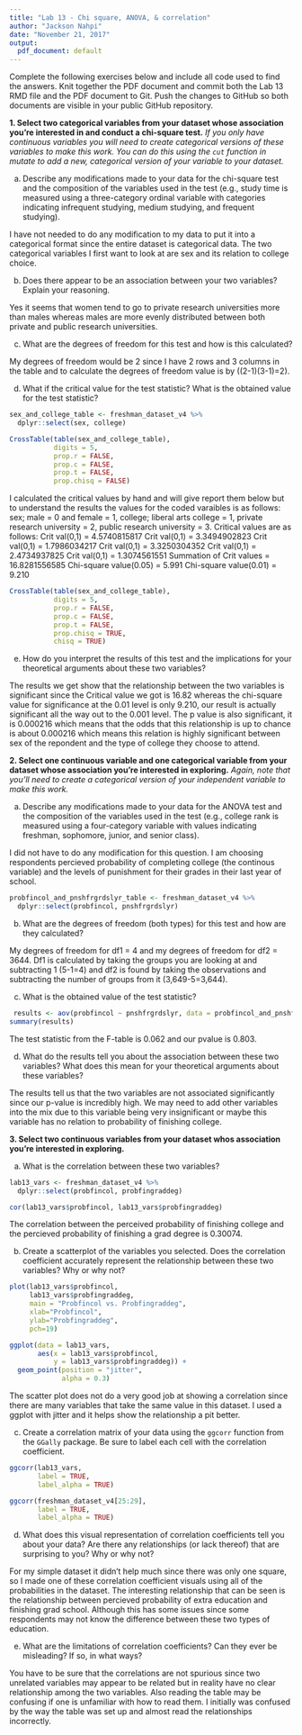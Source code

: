 ```yaml
---
title: "Lab 13 - Chi square, ANOVA, & correlation"
author: "Jackson Nahpi"
date: "November 21, 2017"
output:
  pdf_document: default
---
```


Complete the following exercises below and include all code used to find the answers. Knit together the PDF document and commit both the Lab 13 RMD file and the PDF document to Git. Push the changes to GitHub so both documents are visible in your public GitHub repository.

**1. Select two categorical variables from your dataset whose association you're interested in and conduct a chi-square test.** *If you only have continuous variables you will need to create categorical versions of these variables to make this work. You can do this using the `cut` function in mutate to add a new, categorical version of your variable to your dataset.*

  a. Describe any modifications made to your data for the chi-square test and the composition of the variables used in the test (e.g., study time is measured using a three-category ordinal variable with categories indicating infrequent studying, medium studying, and frequent studying).


I have not needed to do any modification to my data to put it into a categorical format since the entire dataset is categorical data. The two categorical variables I first want to look at are sex and its relation to college choice.


  b. Does there appear to be an association between your two variables? Explain your reasoning.


Yes it seems that women tend to go to private research universities more than males whereas males are more evenly distributed between both private and public research universities.


  c. What are the degrees of freedom for this test and how is this calculated?
  
  
My degrees of freedom would be 2 since I have 2 rows and 3 columns in the table and to calculate the degrees of freedom value is by ((2-1)(3-1)=2).
  

  d. What if the critical value for the test statistic? What is the obtained value for the test statistic?
```r
sex_and_college_table <- freshman_dataset_v4 %>%
  dplyr::select(sex, college)

CrossTable(table(sex_and_college_table), 
           digits = 5,
           prop.r = FALSE, 
           prop.c = FALSE, 
           prop.t = FALSE, 
           prop.chisq = FALSE) 
```
I calculated the critical values by hand and will give report them below but to understand the results the values for the coded varaibles is as follows: sex; male = 0 and female = 1, college; liberal arts college = 1, private research university = 2, public research university = 3. Critical values are as follows:
Crit val(0,1) = 4.5740815817
Crit val(0,1) = 3.3494902823
Crit val(0,1) = 1.7986034217
Crit val(0,1) = 3.3250304352
Crit val(0,1) = 2.4734937825
Crit val(0,1) = 1.3074561551
Summation of Crit values = 16.8281556585
Chi-square value(0.05) = 5.991
Chi-square value(0.01) = 9.210
```r
CrossTable(table(sex_and_college_table), 
           digits = 5,
           prop.r = FALSE, 
           prop.c = FALSE, 
           prop.t = FALSE, 
           prop.chisq = TRUE,
           chisq = TRUE) 
```


  e. How do you interpret the results of this test and the implications for your theoretical arguments about these two variables?


The results we get show that the relationship between the two variables is significant since the Critical value we got is 16.82 whereas the chi-square value for significance at the 0.01 level is only 9.210, our result is actually significant all the way out to the 0.001 level. The p value is also significant, it is 0.000216 which means that the odds that this relationship is up to chance is about 0.000216 which means this relation is highly significant between sex of the repondent and the type of college they choose to attend.


**2. Select one continuous variable and one categorical variable from your dataset whose association you're interested in exploring.** *Again, note that you'll need to create a categorical version of your independent variable to make this work.*

  a. Describe any modifications made to your data for the ANOVA test and the composition of the variables used in the test (e.g., college rank is measured using a four-category variable with values indicating freshman, sophomore, junior, and senior class).
  
  
I did not have to do any modification for this question. I am choosing respondents percieved probability of completing college (the continous variable) and the levels of punishment for their grades in their last year of school.
```r
probfincol_and_pnshfrgrdslyr_table <- freshman_dataset_v4 %>%
  dplyr::select(probfincol, pnshfrgrdslyr)
```
  

  b. What are the degrees of freedom (both types) for this test and how are they calculated?
  
  
My degrees of freedom for df1 = 4 and my degrees of freedom for df2 = 3644. Df1 is calculated by taking the groups you are looking at and subtracting 1 (5-1=4) and df2 is found by taking the observations and subtracting the number of groups from it (3,649-5=3,644).
  

  c. What is the obtained value of the test statistic?


```r
 results <- aov(probfincol ~ pnshfrgrdslyr, data = probfincol_and_pnshfrgrdslyr_table)
summary(results)
```
The test statistic from the F-table is 0.062 and our pvalue is 0.803.
  

  d. What do the results tell you about the association between these two variables? What does this mean for your theoretical arguments about these variables?
  
  
The results tell us that the two variables are not associated significantly since our p-value is incredibly high. We may need to add other variables into the mix due to this variable being very insignificant or maybe this variable has no relation to probability of finishing college.


**3. Select two continuous variables from your dataset whos association you're interested in exploring.**

  a. What is the correlation between these two variables? 


```r
lab13_vars <- freshman_dataset_v4 %>%
  dplyr::select(probfincol, probfingraddeg)

cor(lab13_vars$probfincol, lab13_vars$probfingraddeg)
```
The correlation between the perceived probability of finishing college and the percieved probability of finishing a grad degree is 0.30074.


  b. Create a scatterplot of the variables you selected. Does the correlation coefficient accurately represent the relationship between these two variables? Why or why not? 
  
  
```r
plot(lab13_vars$probfincol, 
     lab13_vars$probfingraddeg, 
     main = "Probfincol vs. Probfingraddeg", 
     xlab="Probfincol", 
     ylab="Probfingraddeg", 
     pch=19)  

ggplot(data = lab13_vars,
       aes(x = lab13_vars$probfincol, 
           y = lab13_vars$probfingraddeg)) +
  geom_point(position = "jitter",
             alpha = 0.3)
```
The scatter plot does not do a very good job at showing a correlation since there are many variables that take the same value in this dataset. I used a ggplot with jitter and it helps show the relationship a pit better.


  c. Create a correlation matrix of your data using the `ggcorr` function from the `GGally` package. Be sure to label each cell with the correlation coefficient. 
  
  
```r
ggcorr(lab13_vars,
       label = TRUE,
       label_alpha = TRUE)

ggcorr(freshman_dataset_v4[25:29],
       label = TRUE,
       label_alpha = TRUE)
```


  d. What does this visual representation of correlation coefficients tell you about your data? Are there any relationships (or lack thereof) that are surprising to you? Why or why not?


For my simple dataset it didn't help much since there was only one square, so I made one of these correlation coefficient visuals using all of the probabilities in the dataset. The interesting relationship that can be seen is the relationship between percieved probability of extra education and finishing grad school. Although this has some issues since some respondents may not know the difference between these two types of education.


  e. What are the limitations of correlation coefficients? Can they ever be misleading? If so, in what ways? 


You have to be sure that the correlations are not spurious since two unrelated variables may appear to be related but in reality have no clear relationship among the two variables. Also reading the table may be confusing if one is unfamiliar with how to read them. I initially was confused by the way the table was set up and almost read the relationships incorrectly.

